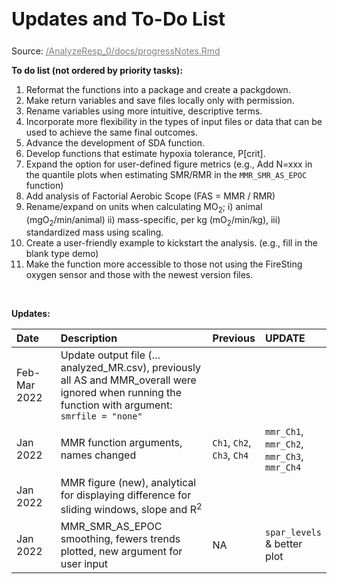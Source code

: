 
<div class="page-header">
  <h2 style="font-size: 30px; text-align:left;">Updates and To-Do List</h2>
  <p>Source: <a href = "https://github.com/kraskura/AnalyzeResp_0/blob/main/docs/progressNotes.Rmd" style = "color:gray;">/AnalyzeResp_0/docs/progressNotes.Rmd</a></p>
</div>



**To do list (not ordered by priority tasks):**


1. Reformat the functions into a package and create a packgdown.
2. Make return variables and save files locally only with permission.
3. Rename variables using more intuitive, descriptive terms.
4. Incorporate more flexibility in the types of input files or data that can be used to achieve the same final outcomes. 
5. Advance the development of SDA function.
6. Develop functions that estimate hypoxia tolerance, P[crit].
7. Expand the option for user-defined figure metrics (e.g., Add N=xxx in the quantile plots when estimating SMR/RMR in the `MMR_SMR_AS_EPOC` function)
8. Add analysis of Factorial Aerobic Scope (FAS = MMR / RMR)
9. Rename/expand on units when calculating MO~2~; i) animal (mgO~2~/min/animal) ii) mass-specific, per kg (mO~2~/min/kg), iii) standardized mass using scaling. 
10. Create a user-friendly example to kickstart the analysis. (e.g., fill in the blank type demo)
11. Make the function more accessible to those not using the FireSting oxygen sensor and those with the newest version files.

<br>

**Updates:**  

Date| Description | Previous | UPDATE
:--- |  :-------------  | :--- | :---
Feb-Mar 2022 | Update output file (...analyzed_MR.csv), previously all AS and MMR_overall were ignored when running the function with argument: `smrfile = "none"`
Jan 2022 | MMR function arguments, names changed| `Ch1`, `Ch2`, `Ch3`, `Ch4` | `mmr_Ch1`, `mmr_Ch2`, `mmr_Ch3`, `mmr_Ch4` 
Jan 2022 | MMR figure (new), analytical for displaying difference for sliding windows, slope and R^2^|  | 
Jan 2022 | MMR_SMR_AS_EPOC smoothing, fewers trends plotted, new argument for user input| NA  | `spar_levels` & better plot

